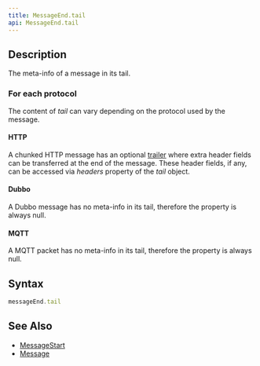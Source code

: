 ```yaml
---
title: MessageEnd.tail
api: MessageEnd.tail
---
```


## Description

The meta-info of a message in its tail.

### For each protocol

The content of _tail_ can vary depending on the protocol used by the message.

#### HTTP

A chunked HTTP message has an optional [trailer](https://developer.mozilla.org/docs/Web/HTTP/Headers/Trailer) where extra header fields can be transferred at the end of the message. These header fields, if any, can be accessed via _headers_ property of the _tail_ object.

#### Dubbo

A Dubbo message has no meta-info in its tail, therefore the property is always null.

#### MQTT

A MQTT packet has no meta-info in its tail, therefore the property is always null.

## Syntax

``` js
messageEnd.tail
```

## See Also

* [MessageStart](/reference/api/MessageStart)
* [Message](/reference/api/Message)
